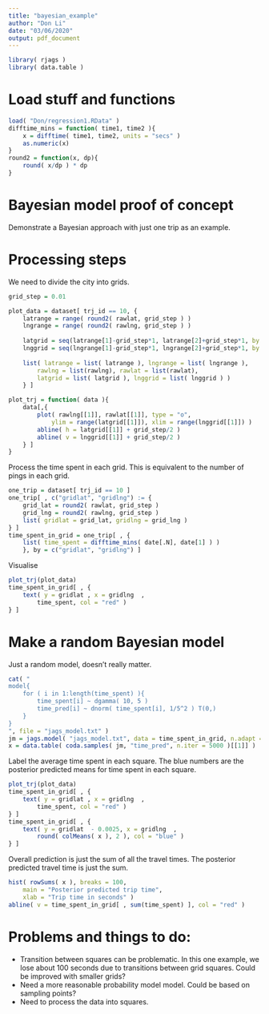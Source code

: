 ```yaml
---
title: "bayesian_example"
author: "Don Li"
date: "03/06/2020"
output: pdf_document
---
```


```r
library( rjags )
library( data.table )
```

# Load stuff and functions
```r
load( "Don/regression1.RData" )
difftime_mins = function( time1, time2 ){
    x = difftime( time1, time2, units = "secs" )
    as.numeric(x)
}
round2 = function(x, dp){
    round( x/dp ) * dp
}
```

# Bayesian model proof of concept

Demonstrate a Bayesian approach with just one trip as an example.

# Processing steps
We need to divide the city into grids.

```r
grid_step = 0.01

plot_data = dataset[ trj_id == 10, {
    latrange = range( round2( rawlat, grid_step ) )
    lngrange = range( round2( rawlng, grid_step ) )
    
    latgrid = seq(latrange[1]-grid_step*1, latrange[2]+grid_step*1, by = grid_step )
    lnggrid = seq(lngrange[1]-grid_step*1, lngrange[2]+grid_step*1, by = grid_step )
    
    list( latrange = list( latrange ), lngrange = list( lngrange ),
        rawlng = list(rawlng), rawlat = list(rawlat),
        latgrid = list( latgrid ), lnggrid = list( lnggrid ) )
    } ]

plot_trj = function( data ){
    data[,{
        plot( rawlng[[1]], rawlat[[1]], type = "o", 
            ylim = range(latgrid[[1]]), xlim = range(lnggrid[[1]]) )
        abline( h = latgrid[[1]] + grid_step/2 )
        abline( v = lnggrid[[1]] + grid_step/2 )
    } ]
}
```

Process the time spent in each grid. This is equivalent to the number of pings in each grid.
```r
one_trip = dataset[ trj_id == 10 ]
one_trip[ , c("gridlat", "gridlng") := {
    grid_lat = round2( rawlat, grid_step )
    grid_lng = round2( rawlng, grid_step )
    list( gridlat = grid_lat, gridlng = grid_lng )
} ]
time_spent_in_grid = one_trip[ , {
    list( time_spent = difftime_mins( date[.N], date[1] ) )
    }, by = c("gridlat", "gridlng") ]
```

Visualise
```r
plot_trj(plot_data)
time_spent_in_grid[ , {
    text( y = gridlat , x = gridlng  , 
        time_spent, col = "red" )
} ]
```

# Make a random Bayesian model

Just a random model, doesn't really matter.

```r
cat( "
model{
    for ( i in 1:length(time_spent) ){
        time_spent[i] ~ dgamma( 10, 5 )
        time_pred[i] ~ dnorm( time_spent[i], 1/5^2 ) T(0,)
    }
}
", file = "jags_model.txt" )
jm = jags.model( "jags_model.txt", data = time_spent_in_grid, n.adapt = 100 )
x = data.table( coda.samples( jm, "time_pred", n.iter = 5000 )[[1]] )
```

Label the average time spent in each square. The blue numbers are the posterior predicted means for time spent in each square. 
```r
plot_trj(plot_data)
time_spent_in_grid[ , {
    text( y = gridlat , x = gridlng  , 
        time_spent, col = "red" )
} ]
time_spent_in_grid[ , {
    text( y = gridlat  - 0.0025, x = gridlng  , 
        round( colMeans( x ), 2 ), col = "blue" )
} ]
```

Overall prediction is just the sum of all the travel times. The posterior predicted travel time is just the sum.
```r
hist( rowSums( x ), breaks = 100,
    main = "Posterior predicted trip time",
    xlab = "Trip time in seconds" )
abline( v = time_spent_in_grid[ , sum(time_spent) ], col = "red" )
```

# Problems and things to do:

* Transition between squares can be problematic. In this one example, we lose about 100 seconds due to transitions between grid squares. Could be improved with smaller grids?
* Need a more reasonable probability model model. Could be based on sampling points?
* Need to process the data into squares.




